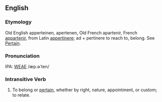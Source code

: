 ==English==
===Etymology===
Old English apperteinen, apertenen, Old French apartenir, French [[appartenir]], from Latin [[appertinere]]; ad + pertinere to reach to, belong.  See [[Pertain]].

===Pronunciation===
IPA: [[WEAE]] /æp.ɚˈten/

===Intransitive Verb===
# To belong or [[pertain]], whether by right, nature, appointment, or custom; to relate.
<!-- material copied from Webster's Revised Unabridged Dictionary (1913) -->